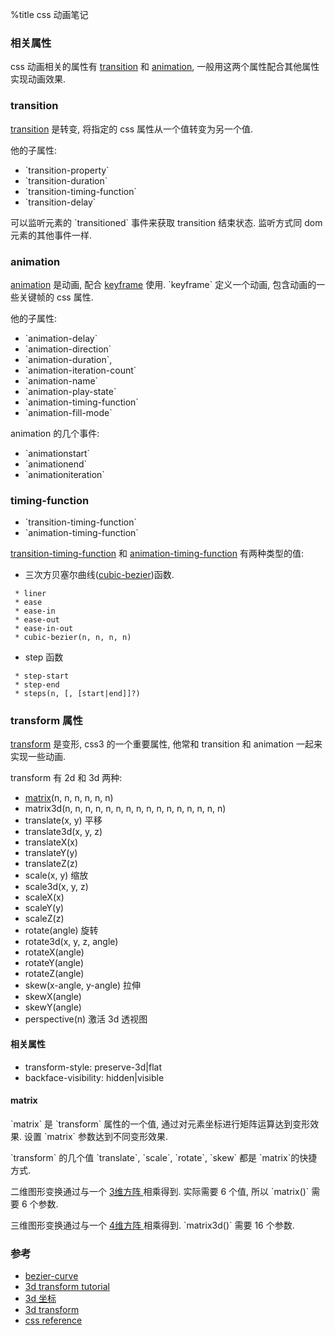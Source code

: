%title css 动画笔记

=== 相关属性 ===

css 动画相关的属性有 [[https://developer.mozilla.org/en-US/docs/CSS/Tutorials/Using_CSS_transitions|transition]] 和 [[https://developer.mozilla.org/en-US/docs/CSS/Tutorials/Using_CSS_animations|animation]], 一般用这两个属性配合其他属性实现动画效果.


=== transition ===

[[https://developer.mozilla.org/en-US/docs/CSS/transition|transition]] 是转变, 将指定的 css 属性从一个值转变为另一个值. 

他的子属性:
* `transition-property`
* `transition-duration`
* `transition-timing-function`
* `transition-delay`

可以监听元素的 `transitioned` 事件来获取 transition 结束状态. 监听方式同 dom
元素的其他事件一样.


=== animation ===

[[https://developer.mozilla.org/en-US/docs/CSS/animation|animation]] 是动画, 配合 [[https://developer.mozilla.org/en-US/docs/CSS/@keyframes|keyframe]] 使用. `keyframe` 定义一个动画, 包含动画的一些关键帧的 css 属性.

他的子属性: 
* `animation-delay`
* `animation-direction`
* `animation-duration`,
* `animation-iteration-count`
* `animation-name`
* `animation-play-state`
* `animation-timing-function`
* `animation-fill-mode`

animation 的几个事件:
* `animationstart`
* `animationend`
* `animationiteration`


=== timing-function ===

* `transition-timing-function`
* `animation-timing-function`

[[http://www.w3.org/TR/2013/WD-css3-transitions-20130212/#transition-timing-function-property|transition-timing-function]] 和 [[http://www.w3.org/TR/2013/WD-css3-animations-20130219/#animation-timing-function-property|animation-timing-function]] 有两种类型的值:
* 三次方贝塞尔曲线([[http://cubic-bezier.com/|cubic-bezier]])函数.
  * liner
  * ease
  * ease-in
  * ease-out
  * ease-in-out
  * cubic-bezier(n, n, n, n)
* step 函数
  * step-start
  * step-end
  * steps(n, [, [start|end]]?)


=== transform 属性 ===

[[https://developer.mozilla.org/en-US/docs/CSS/transform|transform]] 是变形, css3 的一个重要属性, 他常和 transition 和 animation 一起来实现一些动画.

transform 有 2d 和 3d 两种:
* [[http://dev.opera.com/articles/view/understanding-the-css-transforms-matrix/|matrix]](n, n, n, n, n, n)
* matrix3d(n, n, n, n, n, n, n, n, n, n, n, n, n, n, n, n)
* translate(x, y) 平移
* translate3d(x, y, z)
* translateX(x)
* translateY(y)
* translateZ(z)
* scale(x, y) 缩放
* scale3d(x, y, z)
* scaleX(x)
* scaleY(y)
* scaleZ(z)
* rotate(angle) 旋转
* rotate3d(x, y, z, angle)
* rotateX(angle)
* rotateY(angle)
* rotateZ(angle)
* skew(x-angle, y-angle) 拉伸
* skewX(angle)
* skewY(angle)
* perspective(n) 激活 3d 透视图

==== 相关属性 ====
* transform-style: preserve-3d|flat
* backface-visibility: hidden|visible

==== matrix ====

`matrix` 是 `transform` 属性的一个值, 通过对元素坐标进行矩阵运算达到变形效果. 设置 `matrix` 参数达到不同变形效果.

`transform` 的几个值 `translate`, `scale`, `rotate`, `skew` 都是 `matrix`的快捷方式.

二维图形变换通过与一个 [[http://www.w3.org/TR/css3-transforms/#two-dimensional-subset | 3维方阵 ]] 相乘得到. 实际需要 6 个值, 所以 `matrix()` 需要 6 个参数.

三维图形变换通过与一个 [[http://www.w3.org/TR/css3-transforms/#mathematical-description | 4维方阵 ]] 相乘得到. `matrix3d()` 需要 16 个参数.


=== 参考 ===
* [[http://zh.wikipedia.org/wiki/%E8%B2%9D%E8%8C%B2%E6%9B%B2%E7%B7%9A|bezier-curve]]
* [[http://desandro.github.com/3dtransforms/|3d transform tutorial]]
* [[http://www.eleqtriq.com/2010/05/understanding-css-3d-transforms/|3d 坐标]]
* [[https://www.webkit.org/blog/386/3d-transforms/|3d transform]]
* [[http://www.w3schools.com/cssref/default.asp|css reference]]

